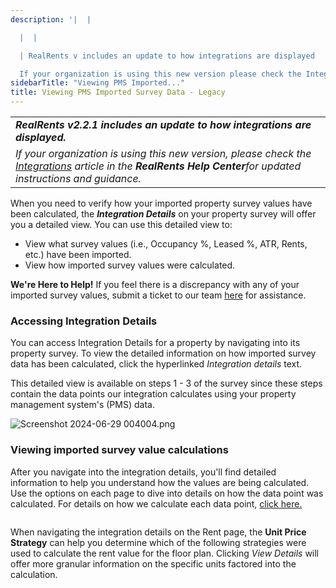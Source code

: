 ```yaml
---
description: '|  |

  |  |

  | RealRents v includes an update to how integrations are displayed

  If your organization is using this new version please check the Integrationskbar...'
sidebarTitle: "Viewing PMS Imported..."
title: Viewing PMS Imported Survey Data - Legacy
---
```


|  |
| --- |
| ***RealRents v2.2.1 includes an update to how integrations are displayed.***
*If your organization is using this new version, please check the* [*Integrations*](../realrents/managing-listings/understanding-the-integrations-tab-in-realrents.mdx) *article in the **RealRents Help Center**for updated instructions and guidance.* |


 When you need to verify how your imported property survey values have been
 calculated,
 the ***Integration Details*** on your property survey
 will
 offer you a detailed view. You can use this detailed view to:
 


* View what survey values (i.e., Occupancy %, Leased %, ATR, Rents, etc.)
 have
 been imported.
* View how imported survey values were calculated.



**We're Here to Help!** If you feel there is a discrepancy with any of your imported survey values, submit a ticket to our team [here](https://help.radix.com/hc/en-us/requests/new) for assistance. 
 



### Accessing Integration Details



 You can access Integration Details for a property by navigating into its
 property
 survey. To view the detailed information on how imported survey data has
 been
 calculated, click the hyperlinked *Integration details* text. 
 

This detailed view is available on steps 1 - 3 of the survey since these steps contain the data points our integration calculates using your property management system's (PMS) data. 

<Frame caption="Property data overview with metrics for occupancy, leasing, and traffic.">
  <img src="/images/radix/abe0961ea2c14c55c114648f2e4e81f00267d8d9.png" alt="Screenshot 2024-06-29 004004.png" />
</Frame>

### Viewing imported survey value calculations

After you navigate into the integration details, you'll find detailed information to help you understand how the values are being calculated. Use the options on each page to dive into details on how the data point was calculated. For details on how we calculate each data point, [click here.](../Benchmark/data-dictionary/calculating-integrated-property-survey-values.mdx)

<Frame caption="Occupancy and leased percentage breakdown for property data integration.">
  <img src="/images/radix/22ca5f490489c0423cd71a5bc33fcf57a83d4848.png" alt="" />
</Frame>

When navigating the integration details on the Rent page, the **Unit Price Strategy** can help you determine which of the following strategies were used to calculate the rent value for the floor plan. Clicking *View Details* will offer more granular information on the specific units factored into the calculation. 

<Frame caption="Unit type information displaying details for various unit types and their specifications.">
  <img src="/images/radix/1ee8dec205ffd72a215b58122970dd2898c1b3f8.png" alt="" />
</Frame>

<Steps>
  <Step title="**Asking Rents:** When units are available, Radix reflects the average asking rent (including amenities) of all units within the unit type that are becoming available in the next 60 days.">
  </Step>
  <Step title="**Achieved Rents:** If no units are available, Radix reflects the average achieved rent (including amenities) for all units within the unit type that have been leased in the last 30 days, and move-ins scheduled for the next 60 days.">
  </Step>
  <Step title="**Market Rents:** If achieved rents are unavailable, Radix reflects the average market rent (including amenities) for all units within the unit type.">
  </Step>
</Steps>
